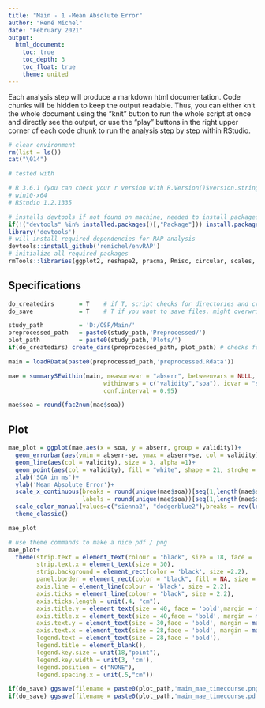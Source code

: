 ```yaml
---
title: "Main - 1 -Mean Absolute Error"
author: "René Michel"
date: "February 2021"
output: 
  html_document:
    toc: true
    toc_depth: 3
    toc_float: true
    theme: united
---
```


Each analysis step will produce a markdown html documentation. Code chunks will be hidden to keep the output readable. Thus, you can either knit the whole document using the "knit" button to run the whole script at once and directly see the output, or use the "play" buttons in the right upper corner of each code chunk to run the analysis step by step within RStudio.

```r
# clear environment
rm(list = ls())
cat("\014")
```

```r


# tested with 

# R 3.6.1 (you can check your r version with R.Version()$version.string)
# win10-x64
# RStudio 1.2.1335

# installs devtools if not found on machine, needed to install packages from github
if(!("devtools" %in% installed.packages()[,"Package"])) install.packages('devtools')
library('devtools')
# will install required dependencies for RAP analysis
devtools::install_github('remichel/envRAP') 
# initialize all required packages
rmTools::libraries(ggplot2, reshape2, pracma, Rmisc, circular, scales, R.matlab, dplyr, stats, lattice, car, rmTools, knitr, kableExtra) 
```

## Specifications

```r
do_createdirs       = T    # if T, script checks for directories and creates them if necessary
do_save             = T    # T if you want to save files. might overwrite existing datafiles
```


```r
study_path          = 'D:/OSF/Main/'
preprocessed_path   = paste0(study_path,'Preprocessed/')
plot_path           = paste0(study_path,'Plots/')
if(do_createdirs) create_dirs(preprocessed_path, plot_path) # checks for paths and creates them if missing
```

```r
main = loadRData(paste0(preprocessed_path,'preprocessed.Rdata'))
```

```r

mae = summarySEwithin(main, measurevar = "abserr", betweenvars = NULL,
                           withinvars = c("validity","soa"), idvar = "subject",
                           conf.interval = 0.95)

mae$soa = round(fac2num(mae$soa))
```

## Plot

```r

mae_plot = ggplot(mae,aes(x = soa, y = abserr, group = validity))+
  geom_errorbar(aes(ymin = abserr-se, ymax = abserr+se, col = validity), size = 1, width = 15, alpha = .7)+
  geom_line(aes(col = validity), size = 3, alpha =1)+
  geom_point(aes(col = validity), fill = "white", shape = 21, stroke = 2,size = 6) + 
  xlab('SOA in ms')+
  ylab('Mean Absolute Error')+
  scale_x_continuous(breaks = round(unique(mae$soa))[seq(1,length(mae$soa),2)], 
                     labels = round(unique(mae$soa))[seq(1,length(mae$soa),2)])+
  scale_color_manual(values=c("sienna2", "dodgerblue2"),breaks = rev(levels(mae$validity)))+
  theme_classic()

mae_plot
```
  



```r

# use theme commands to make a nice pdf / png 
mae_plot+
  theme(strip.text = element_text(colour = "black", size = 18, face = 'bold'),
        strip.text.x = element_text(size = 30),
        strip.background = element_rect(color = 'black', size =2.2),
        panel.border = element_rect(color = "black", fill = NA, size = 2.2),
        axis.line = element_line(colour = 'black', size = 2.2),
        axis.ticks = element_line(colour = "black", size = 2.2),
        axis.ticks.length = unit(.4, "cm"),
        axis.title.y = element_text(size = 40, face = 'bold',margin = margin(t = 0, r = 30, b = 0, l = 0)),
        axis.title.x = element_text(size = 40,face = 'bold', margin = margin(t = 40, r = 0, b = 0, l = 0)),
        axis.text.y = element_text(size = 30,face = 'bold', margin = margin(t = , r = 12, b = 0, l = 0), color = 'black'),
        axis.text.x = element_text(size = 28,face = 'bold', margin = margin(t = 12, r = 0, b = 0, l = 0), color = 'black'),
        legend.text = element_text(size = 28,face = 'bold'),
        legend.title = element_blank(),
        legend.key.size = unit(18,"point"),
        legend.key.width = unit(3, 'cm'), 
        legend.position = c("NONE"),
        legend.spacing.x = unit(.5,"cm"))

if(do_save) ggsave(filename = paste0(plot_path,'main_mae_timecourse.png'), device = "png", height = 25, width = 60, units = "cm")
if(do_save) ggsave(filename = paste0(plot_path,'main_mae_timecourse.pdf'), device = "pdf", height = 25, width = 60, units = "cm")
```